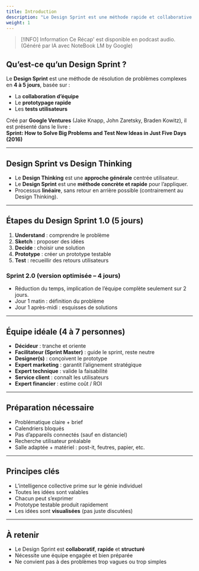 ```yaml
---
title: Introduction
description: "Le Design Sprint est une méthode rapide et collaborative pour résoudre un problème complexe en 4 à 5 jours."
weight: 1
---
```



> [!INFO] Information
> Ce Récap' est disponible en podcast audio. (Généré par IA avec NoteBook LM by Google)

<SrtPlayer
  client:only="react"
  audioSrc="/podcasts/design-sprint/introduction.m4a"
  srtUrl="/podcasts/design-sprint/introduction.srt"
/>


## Qu’est-ce qu’un Design Sprint ?

Le **Design Sprint** est une méthode de résolution de problèmes complexes en **4 à 5 jours**, basée sur :  

- La **collaboration d’équipe**  
- Le **prototypage rapide**  
- Les **tests utilisateurs**  

Créé par **Google Ventures** (Jake Knapp, John Zaretsky, Braden Kowitz), il est présenté dans le livre :  
**Sprint: How to Solve Big Problems and Test New Ideas in Just Five Days (2016)**  

---

## Design Sprint vs Design Thinking

- Le **Design Thinking** est une **approche générale** centrée utilisateur.  
- Le **Design Sprint** est une **méthode concrète et rapide** pour l’appliquer.  
- Processus **linéaire**, sans retour en arrière possible (contrairement au Design Thinking).  

---

## Étapes du Design Sprint 1.0 (5 jours)

1. **Understand** : comprendre le problème  
2. **Sketch** : proposer des idées  
3. **Decide** : choisir une solution  
4. **Prototype** : créer un prototype testable  
5. **Test** : recueillir des retours utilisateurs  

### Sprint 2.0 (version optimisée – 4 jours)

- Réduction du temps, implication de l’équipe complète seulement sur 2 jours.  
- Jour 1 matin : définition du problème  
- Jour 1 après-midi : esquisses de solutions  

---

## Équipe idéale (4 à 7 personnes)

- **Décideur** : tranche et oriente  
- **Facilitateur (Sprint Master)** : guide le sprint, reste neutre  
- **Designer(s)** : conçoivent le prototype  
- **Expert marketing** : garantit l’alignement stratégique  
- **Expert technique** : valide la faisabilité  
- **Service client** : connaît les utilisateurs  
- **Expert financier** : estime coût / ROI  

---

## Préparation nécessaire

- Problématique claire + brief  
- Calendriers bloqués  
- Pas d’appareils connectés (sauf en distanciel)  
- Recherche utilisateur préalable  
- Salle adaptée + matériel : post-it, feutres, papier, etc.  

---

## Principes clés

- L’intelligence collective prime sur le génie individuel  
- Toutes les idées sont valables  
- Chacun peut s’exprimer  
- Prototype testable produit rapidement  
- Les idées sont **visualisées** (pas juste discutées)  

---

## À retenir

- Le Design Sprint est **collaboratif**, **rapide** et **structuré**  
- Nécessite une équipe engagée et bien préparée  
- Ne convient pas à des problèmes trop vagues ou trop simples  